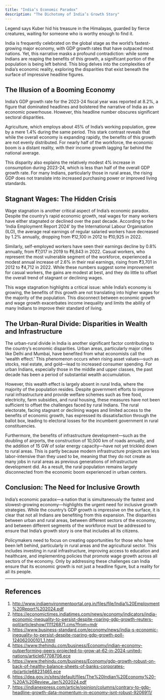 ```yaml
---
title: "India’s Economic Paradox"
description: "The Dichotomy of India’s Growth Story"
---
```


<Info>
  Legend says Kuber hid his treasure in the Himalayas, guarded by fierce creatures, waiting for someone who is worthy enough to find it.
</Info>

India is frequently celebrated on the global stage as the world’s fastest-growing major economy, with GDP growth rates that have outpaced most nations. Yet, this narrative masks a profound contradiction: while some Indians are reaping the benefits of this growth, a significant portion of the population is being left behind. This blog delves into the complexities of India’s economic reality, exploring the disparities that exist beneath the surface of impressive headline figures.

## The Illusion of a Booming Economy

India’s GDP growth rate for the 2023-24 fiscal year was reported at 8.2%, a figure that dominated headlines and bolstered the narrative of India as an economic powerhouse. However, this headline number obscures significant sectoral disparities.

Agriculture, which employs about 45% of India’s working population, grew by a mere 1.4% during the same period. This stark contrast reveals that while the overall economy is expanding rapidly, the benefits of this growth are not evenly distributed. For nearly half of the workforce, the economic boom is a distant reality, with their income growth lagging far behind the national average.

This disparity also explains the relatively modest 4% increase in consumption during 2023-24, which is less than half of the overall GDP growth rate. For many Indians, particularly those in rural areas, the rising GDP does not translate into increased purchasing power or improved living standards.

## Stagnant Wages: The Hidden Crisis

Wage stagnation is another critical aspect of India’s economic paradox. Despite the country’s rapid economic growth, real wages for many workers have either stagnated or declined over the past decade. According to the ‘India Employment Report 2024’ by the International Labour Organisation (ILO), the average real earnings of regular salaried workers have decreased by 1.2% annually, dropping from ₹12,100 in 2012 to ₹10,925 in 2022.

Similarly, self-employed workers have seen their earnings decline by 0.8% annually, from ₹7,017 in 2019 to ₹6,843 in 2022. Casual workers, who represent the most vulnerable segment of the workforce, experienced a modest annual increase of 2.6% in their real earnings, rising from ₹3,701 in 2012 to ₹4,712 in 2022. While these numbers suggest some improvement for casual workers, the gains are modest at best, and they do little to offset the overall trend of stagnant or declining wages.

This wage stagnation highlights a critical issue: while India’s economy is growing, the benefits of this growth are not translating into higher wages for the majority of the population. This disconnect between economic growth and wage growth exacerbates income inequality and limits the ability of many Indians to improve their standard of living.

## The Urban-Rural Divide: Disparities in Wealth and Infrastructure

The urban-rural divide in India is another significant factor contributing to the country’s economic disparities. Urban areas, particularly major cities like Delhi and Mumbai, have benefited from what economists call the ‘wealth effect.’ This phenomenon occurs when rising asset values—such as stocks, real estate, and gold—lead to increased consumer spending. For urban Indians, especially those in the middle and upper classes, the past decade has been a period of substantial wealth accumulation.

However, this wealth effect is largely absent in rural India, where the majority of the population resides. Despite government efforts to improve rural infrastructure and provide welfare schemes such as free food, electricity, farm subsidies, and rural housing, these measures have not been sufficient to offset the challenges faced by rural Indians. The rural electorate, facing stagnant or declining wages and limited access to the benefits of economic growth, has expressed its dissatisfaction through the ballot box, leading to electoral losses for the incumbent government in rural constituencies.

Furthermore, the benefits of infrastructure development—such as the doubling of airports, the construction of 10,000 km of roads annually, and the addition of 15 GW of solar energy capacity—have not yet trickled down to rural areas. This is partly because modern infrastructure projects are less labor-intensive than they used to be, meaning that they do not create as many jobs in rural areas as previous generations of infrastructure development did. As a result, the rural population remains largely disconnected from the economic boom experienced in urban centers.

## Conclusion: The Need for Inclusive Growth

India’s economic paradox—a nation that is simultaneously the fastest and slowest-growing economy—highlights the urgent need for inclusive growth strategies. While the country’s GDP growth is impressive on the surface, it is clear that not all Indians are benefiting from this expansion. The disparities between urban and rural areas, between different sectors of the economy, and between different segments of the workforce must be addressed to ensure that India’s growth story is one that includes all its citizens.

Policymakers need to focus on creating opportunities for those who have been left behind, particularly in rural areas and the agricultural sector. This includes investing in rural infrastructure, improving access to education and healthcare, and implementing policies that promote wage growth across all sectors of the economy. Only by addressing these challenges can India ensure that its economic growth is not just a headline figure, but a reality for all its people.

---

## References

1. http://www.indiaenvironmentportal.org.in/files/file/India%20Employment%20Report%202024.pdf
2. https://economictimes.indiatimes.com/news/economy/indicators/india-economic-inequality-to-persist-despite-roaring-gdp-growth-reuters-poll/articleshow/111126871.cms?from=mdr
3. https://www.business-standard.com/economy/news/india-s-economic-inequality-to-persist-despite-roaring-gdp-growth-poll-124062000101_1.html
4. https://www.thehindu.com/business/Economy/indian-economy-outperforming-peers-projected-to-grow-at-62-in-2024-united-nations/article67708706.ece
5. https://www.thehindu.com/business/Economy/gdp-growth-robust-on-back-of-healthy-balance-sheets-of-banks-corporates-rbi/article68231465.ece
6. https://dea.gov.in/sites/default/files/The%20Indian%20Economy%20-%20A%20Review_Jan%202024.pdf
7. https://indianexpress.com/article/opinion/columns/contrary-to-gdp-headline-growth-data-momentum-in-economy-isnt-robust-9206911/